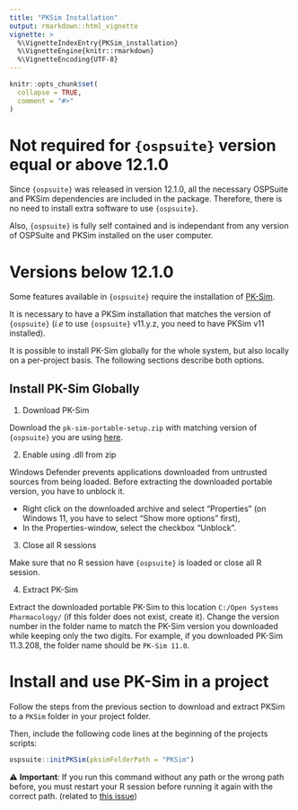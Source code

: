 ```yaml
---
title: "PKSim Installation"
output: rmarkdown::html_vignette
vignette: >
  %\VignetteIndexEntry{PKSim_installation}
  %\VignetteEngine{knitr::rmarkdown}
  %\VignetteEncoding{UTF-8}
---
```


```r
knitr::opts_chunk$set(
  collapse = TRUE,
  comment = "#>"
)
```

# Not required for `{ospsuite}` version equal or above 12.1.0

Since `{ospsuite}` was released in version 12.1.0, all the necessary OSPSuite 
and PKSim dependencies are included in the package. Therefore, there is no need
to install extra software to use `{ospsuite}`.

Also, `{ospsuite}` is fully self contained and is independant from any  version 
of OSPSuite and PKSim installed on the user computer.



# Versions below 12.1.0

Some features available in `{ospsuite}` require the installation of
[PK-Sim](https://github.com/Open-Systems-Pharmacology/PK-Sim). 

It is necessary to have a PKSim installation that matches the version of 
`{ospsuite}` (*i.e* to use `{ospsuite}` v11.y.z, you need to have PKSim v11 installed).

It is possible to install PK-Sim globally for the whole system, but also 
locally on a per-project basis. The following sections describe both options.

## Install PK-Sim Globally

1.  Download PK-Sim

Download the `pk-sim-portable-setup.zip` with matching version of `{ospsuite}` you are using [here](https://github.com/Open-Systems-Pharmacology/PK-Sim/releases).

2.  Enable using .dll from zip

Windows Defender prevents applications downloaded from untrusted sources from
being loaded. Before extracting the downloaded portable version, you have to
unblock it.

-   Right click on the downloaded archive and select "Properties" (on
    Windows 11, you have to select "Show more options" first),
-  In the Properties-window, select the checkbox "Unblock".

3.  Close all R sessions

Make sure that no R session have `{ospsuite}` is loaded or close all R session.


4. Extract PK-Sim

Extract the downloaded portable PK-Sim to this location `C:/Open Systems
Pharmacology/` (if this folder does not exist, create it).
Change the version number in the folder name to match the PK-Sim version you
downloaded while keeping only the two digits. For example, if you downloaded
PK-Sim 11.3.208, the folder name should be `PK-Sim 11.0`.


# Install and use PK-Sim in a project

Follow the steps from the previous section to download and extract PKSim to 
 a `PKSim` folder in your project folder.


Then, include the following code lines at the beginning of the projects scripts:

```r
ospsuite::initPKSim(pksimFolderPath = "PKSim")
```

⚠️ **Important**: If you run this command without any path or the wrong path before,
you must restart your R session before running it again with the correct path. 
(related to [this issue](https://github.com/Open-Systems-Pharmacology/rSharp/issues/153))


